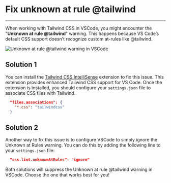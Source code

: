 

<h1>Fix unknown at rule @tailwind</h1>

<hr />

When working with Tailwind CSS in VSCode, you might encounter the "**Unknown at rule @tailwind**" warning. This happens because VS Code’s default CSS support doesn’t recognize custom at-rules like @tailwind.

<Image
  src={screenshot}
  alt="Unknown at rule @tailwind warning in VSCode"
  width={640}
  height={251}
  placeholder="blur"
  className="rounded-sm"
  priority
/>

<h2>Solution 1</h2>

You can install the <a href="https://marketplace.visualstudio.com/items?itemName=bradlc.vscode-tailwindcss" target="_blank">Tailwind CSS IntelliSense</a> extension to fix this issue. This extension provides enhanced Tailwind CSS support for VS Code. Once the extension is installed, you should configure your `settings.json` file to associate CSS files with Tailwind.

```json
  "files.associations": {
    "*.css": "tailwindcss"
  }
```

<h2>Solution 2</h2>

Another way to fix this issue is to configure VSCode to simply ignore the Unknown at Rules warning. You can do this by adding the following line to your `settings.json` file:

```json
  "css.lint.unknownAtRules": "ignore"
```

Both solutions will suppress the Unknown at rule @tailwind warning in VSCode. Choose the one that works best for you!
